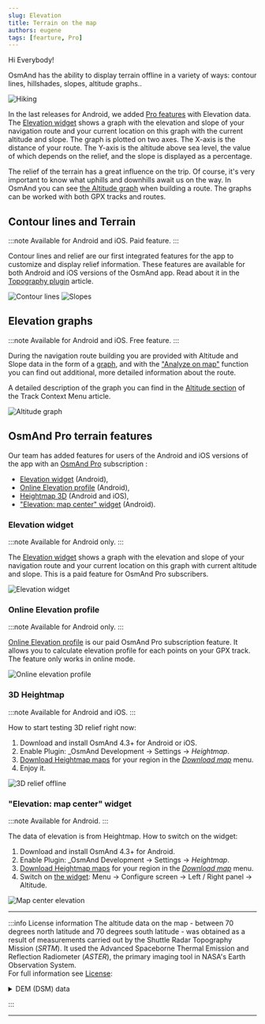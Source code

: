 ```yaml
---
slug: Elevation
title: Terrain on the map
authors: eugene
tags: [fearture, Pro]
---
```



Hi Everybody! 

OsmAnd has the ability to display terrain offline in a variety of ways: contour lines, hillshades, slopes, altitude graphs..

![Hiking](./hiking.png)

<!--truncate-->

In the last releases for Android, we added [Pro features](https://osmand.net/docs/user/purchases/android#pro-features) with Elevation data. The [Elevation widget](https://osmand.net/docs/user/widgets/nav-widgets#elevation-widget) shows a graph with the elevation and slope of your navigation route and your current location on this graph with the current altitude and slope. The graph is plotted on two axes. The X-axis is the distance of your route. The Y-axis is the altitude above sea level, the value of which depends on the relief, and the slope is displayed as a percentage.

The relief of the terrain has a great influence on the trip. Of course, it's very important to know what uphills and downhills await us on the way. In OsmAnd you can see [the Altitude graph](https://osmand.net/docs/user/navigation/setup/route-details) when building a route. The graphs can be worked with both GPX tracks and routes.  

## Contour lines and Terrain

:::note
Available for Android and iOS. Paid feature.
:::

Contour lines and relief are our first integrated features for the app to customize and display relief information. These features are available for both Android and iOS versions of the OsmAnd app. Read  about it in the [Topography plugin](https://osmand.net/docs/user/plugins/topography) article.

![Contour lines](./contour_lines_1.png) ![Slopes](./contour_lines_2.png)


## Elevation graphs

:::note
Available for Android and iOS. Free feature.
:::

During the navigation route building you are provided with Altitude and Slope data in the form of a [graph](https://osmand.net/docs/user/navigation/setup/route-details), and with the ["Analyze on map"](https://osmand.net/docs/user/map/tracks-on-map#analyze-track-on-map) function you can find out additional, more detailed information about the route.

A detailed description of the graph you can find in the [Altitude section](https://osmand.net/docs/user/map/track-context-menu#altitude) of the Track Context Menu article.

![Altitude graph](./altitude_graph.png)

## OsmAnd Pro terrain features

Our team has added features for users of the Android and iOS versions of the app with an [OsmAnd Pro](https://osmand.net/docs/user/purchases/android#pro-features) subscription <ProFeature/>:
- [Elevation widget](#elevation-widget) (Android),
- [Online Elevation profile](#online-elevation-profile) (Android),
- [Heightmap 3D](#3d-heightmap) (Android and iOS),
- ["Elevation: map center" widget](#elevation-map-center-widget) (Android).

### Elevation widget

:::note
Available for Android only. <ProFeature/> 
:::

The [Elevation widget](https://osmand.net/docs/user/widgets/nav-widgets#elevation-widget) shows a graph with the elevation and slope of your navigation route and your current location on this graph with current altitude and slope. This is a paid feature for OsmAnd Pro subscribers.  

![Elevation widget](./elevation_widget.png)


### Online Elevation profile

:::note
Available for Android only. <ProFeature/> 
:::

[Online Elevation profile](https://osmand.net/docs/user/map/track-context-menu/#online-elevation-profile) is our paid OsmAnd Pro subscription feature. It allows you to calculate elevation profile for each points on your GPX track. The feature only works in online mode.   

![Online elevation profile](./track-menu_track-tab_altitude-1.png)


### 3D Heightmap

:::note
Available for Android and iOS. <ProFeature/> 
:::

How to start testing 3D relief right now:

1. Download and install OsmAnd 4.3+ for Android or iOS.
2. Enable Plugin: _OsmAnd Development → Settings → _Heightmap_.
3. [Download Heightmap maps](https://osmand.net/docs/user/start-with/download-maps) for your region in the [_Download map_](https://osmand.net/docs/user/start-with/download-maps#main-menu) menu.
4. Enjoy it.

![3D relief offline](./3d.png)  

### "Elevation: map center" widget

:::note
Available for Android. <ProFeature/> 
:::

The data of elevation is from Heightmap. How to switch on the widget:

1. Download and install OsmAnd 4.3+ for Android.
2. Enable Plugin: _OsmAnd Development → Settings → _Heightmap_.
3. [Download Heightmap maps](https://osmand.net/docs/user/start-with/download-maps) for your region in the [_Download map_](https://osmand.net/docs/user/start-with/download-maps#main-menu) menu.
4. Switch on [the widget](https://osmand.net/docs/user/widgets/info-widgets#-elevation-map-center): Menu → Configure screen → Left / Right panel → Altitude.

![Map center elevation](./map_center.png)  

_______________________

:::info License information
The altitude data on the map - between 70 degrees north latitude and 70 degrees south latitude - was obtained as a result of measurements carried out by the Shuttle Radar Topography Mission (*SRTM*). It used the Advanced Spaceborne Thermal Emission and Reflection Radiometer (*ASTER*), the primary imaging tool in NASA's Earth Observation System.  
For full information see [License](https://github.com/osmandapp/OsmAnd/blob/master/LICENSE#L146):

<details>
  <summary>DEM (DSM) data</summary>
    - <a href="https://www.eorc.jaxa.jp/ALOS/en/index_e.htm">ALOS DEM</a>: The original data used for this product have been supplied by JAXA’s AW3D.<br/>
	- <a href="http://hydro.iis.u-tokyo.ac.jp/~yamadai/MERIT_DEM">MERIT DEM</a><br/>
	- <a href="https://doi.org/10.7910/DVN/OHHUKH">ArcticDEM</a>: Porter, Claire; Morin, Paul; Howat, Ian; Noh, Myoung-Jon; Bates, Brian; Peterman, Kenneth; Keesey, Scott; Schlenk, Matthew; Gardiner, Judith; Tomko, Karen; Willis, Michael; Kelleher, Cole; Cloutier, Michael; Husby, Eric; Foga, Steven; Nakamura, Hitomi; Platson, Melisa; Wethington, Michael, Jr.; Williamson, Cathleen; Bauer, Gregory; Enos, Jeremy; Arnold, Galen; Kramer, William; Becker, Peter; Doshi, Abhijit; D’Souza, Cristelle; Cummens, Pat; Laurier, Fabien; Bojesen, Mikkel, 2018, “ArcticDEM”, Harvard Dataverse, V1<br/>
	- <a href="https://sonny.4lima.de">SONNY's LiDAR DIGITAL TERRAIN MODELS</a> (DTM) OF EUROPEAN COUNTRIES

</details>

:::

______________________

<LinksSocial/>
<LinksTelegram/>